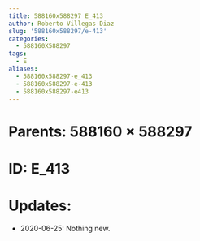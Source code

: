 ```yaml
---
title: 588160x588297 E_413
author: Roberto Villegas-Diaz
slug: '588160x588297/e-413'
categories:
  - 588160X588297
tags:
  - E
aliases:
  - 588160x588297-e_413
  - 588160x588297-e-413
  - 588160x588297-e413
---
```


# **Parents**: 588160 $\times$ 588297
# **ID**: E_413
# **Updates**: 
 - 2020-06-25: Nothing new.
